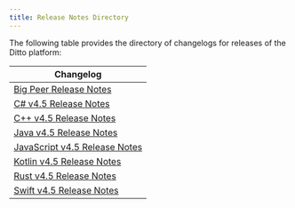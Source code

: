 ---
title: Release Notes Directory
---

The following table provides the directory of changelogs for releases of the Ditto platform:

| **Changelog** |
| --- |
| [Big Peer Release Notes](/v4-5/big-peer/release-notes) |
| [C# v4.5 Release Notes](/v4-5/csharp/release-notes) |
| [C++ v4.5 Release Notes](/v4-5/cpp/release-notes) |
| [Java v4.5 Release Notes](/v4-5/XvGIouo_tfm0qsGKiB9uZ) |
| [JavaScript v4.5 Release Notes](/v4-5/js/release-notes) |
| [Kotlin v4.5 Release Notes](/v4-5/kotlin/release-notes) |
| [Rust v4.5 Release Notes](/v4-5/rust/release-notes) |
| [Swift v4.5 Release Notes](/v4-5/swift/release-notes) |

